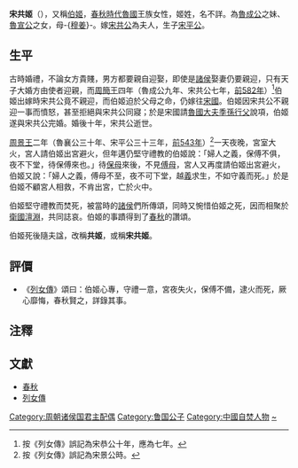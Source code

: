 '''宋共姬'''（{{bd|？||前543年|catIdx=J}}），又稱[[伯姬|伯姬]]，[[春秋時代|春秋時代]][[魯國|魯國]]王族女性，姬姓，名不詳。為[[魯成公|魯成公]]之妹、[[魯宣公|魯宣公]]之女，母-{[[穆姜|穆姜]]}-。嫁[[宋共公|宋共公]]為夫人，生子[[宋平公|宋平公]]。

== 生平 ==
古時婚禮，不論女方貴賤，男方都要親自迎娶，即使是[[諸侯|諸侯]]娶妻仍要親迎，只有天子大婚方由使者迎親，而[[周簡王|周簡王]]四年（魯成公九年、宋共公七年，[[前582年|前582年]]）<ref>按《列女傳》誤記為宋恭公十年，應為七年。</ref>伯姬出嫁時宋共公竟不親迎，而伯姬迫於父母之命，仍嫁往[[宋國|宋國]]。伯姬因宋共公不親迎一事而憤怒，甚至拒絕與宋共公同寢；於是宋國請[[魯國|魯國]][[大夫|大夫]][[季孫行父|季孫行父]]說項，伯姬遂與宋共公完婚。婚後十年，宋共公逝世。

[[周景王|周景王]]二年（魯襄公三十年、宋平公三十三年，[[前543年|前543年]]）<ref>按《列女傳》誤記為宋景公時。</ref>一天夜晚，宮室大火，宮人請伯姬出宮避火，但年邁仍堅守禮教的伯姬說：「婦人之義，保傅不俱，夜不下堂，待保傅來也。」待[[保母|保母]]來後，不見[[傅母|傅母]]，宮人又再度請伯姬出宮避火，伯姬又說：「婦人之義，傅母不至，夜不可下堂，越[[義|義]]求生，不如守義而死。」於是伯姬不顧宮人相救，不肯出宮，亡於火中。

伯姬堅守禮教而焚死，被當時的[[諸侯|諸侯]]們所傳頌，同時又惋惜伯姬之死，因而相聚於[[衛國|衛國]][[澶州|澶淵]]，共同誌哀。伯姬的事蹟得到了[[春秋_(史書)|春秋]]的讚頌。

伯姬死後隨夫諡，改稱'''共姬'''，或稱'''宋共姬'''。

== 評價 ==
*《[[列女傳|列女傳]]》頌曰：伯姬心專，守禮一意，宮夜失火，保傅不備，逮火而死，厥心靡悔，春秋賢之，詳錄其事。

== 注釋 ==
{{reflist}}
== 文獻 ==
*[[春秋_(史書)|春秋]]
*[[列女傳|列女傳]]

[[Category:周朝诸侯国君主配偶|Category:周朝诸侯国君主配偶]]
[[Category:鲁国公子|Category:鲁国公子]]
[[Category:中國自焚人物|Category:中國自焚人物]]
[[Category:姬姓|~]]